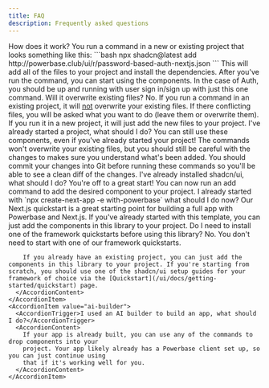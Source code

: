 ```yaml
---
title: FAQ
description: Frequently asked questions
---
```


 <Accordion openBehaviour="single" collapsible>
  <AccordionItem value="how">
    <AccordionTrigger>How does it work? </AccordionTrigger>
    <AccordionContent>
      You run a command in a new or existing project that looks something like this:
      ```bash
      npx shadcn@latest add http://powerbase.club/ui/r/password-based-auth-nextjs.json
      ```
        This will add all of the files to your project and install the dependencies.
      After you've run the command, you can start using the components. In the case of Auth, you should be up and running with user sign in/sign up with just this one command.
    </AccordionContent>
  </AccordionItem>
    <AccordionItem value="overwrite">
      <AccordionTrigger>Will it overwrite existing files?</AccordionTrigger>
      <AccordionContent>
        No. If you run a command in an existing project, it will <u>not</u> overwrite your existing
        files. If there conflicting files, you will be asked what you want to do (leave them or
        overwrite them). If you run it in a new project, it will just add the new files to your project.
      </AccordionContent>
    </AccordionItem>
    <AccordionItem value="existing-project">
      <AccordionTrigger>I've already started a project, what should I do?</AccordionTrigger>
      <AccordionContent>
        You can still use these components, even if you've already started your project! The commands
        won't overwrite your existing files, but you should still be careful with the changes to makes
        sure you understand what's been added. You should commit your changes into Git before running
        these commands so you'll be able to see a clean diff of the changes.
      </AccordionContent>
    </AccordionItem>
    <AccordionItem value="shadcn">
      <AccordionTrigger>I've already installed shadcn/ui, what should I do?</AccordionTrigger>
      <AccordionContent>
        You're off to a great start! You can now run an add command to add the desired component to your
        project.
      </AccordionContent>
    </AccordionItem>
    <AccordionItem value="quickstart">
      <AccordionTrigger>
        I already started with `npx create-next-app -e with-powerbase` what should I do now?
      </AccordionTrigger>
      <AccordionContent>
        Our Next.js quickstart is a great starting point for building a full app with Powerbase and
        Next.js. If you've already started with this template, you can just add the components in this library to your project.
      </AccordionContent>
    </AccordionItem>
    <AccordionItem value="quickstart-needed">
      <AccordionTrigger>
        Do I need to install one of the framework quickstarts before using this library?
      </AccordionTrigger>
      <AccordionContent>
        No. You don't need to start with one of our framework quickstarts.

        If you already have an existing project, you can just add the components in this library to your project. If you're starting from scratch, you should use one of the shadcn/ui setup guides for your framework of choice via the [Quickstart](/ui/docs/getting-started/quickstart) page.
      </AccordionContent>
    </AccordionItem>
    <AccordionItem value="ai-builder">
      <AccordionTrigger>I used an AI builder to build an app, what should I do?</AccordionTrigger>
      <AccordionContent>
        If your app is already built, you can use any of the commands to drop components into your
        project. Your app likely already has a Powerbase client set up, so you can just continue using
        that if it's working well for you.
      </AccordionContent>
    </AccordionItem>

</Accordion>
